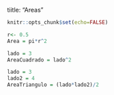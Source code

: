 tiitle: "Areas"
```r
knitr::opts_chunk$set(echo=FALSE)
```


```r
r<- 0.5
Area = pi*r^2


```

```r
lado = 3
AreaCuadrado = lado^2

```

```r
lado = 3
lado2 = 4
AreaTriangulo = (lado*lado2)/2

```

